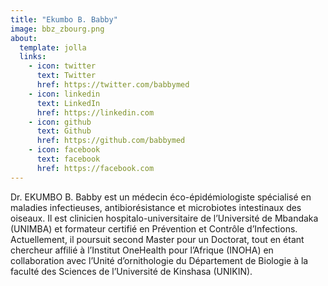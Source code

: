```yaml
---
title: "Ekumbo B. Babby"
image: bbz_zbourg.png
about:
  template: jolla
  links:
    - icon: twitter
      text: Twitter
      href: https://twitter.com/babbymed
    - icon: linkedin
      text: LinkedIn
      href: https://linkedin.com
    - icon: github
      text: Github
      href: https://github.com/babbymed
    - icon: facebook
      text: facebook
      href: https://facebook.com
---
```


Dr. EKUMBO B. Babby est un médecin éco-épidémiologiste spécialisé en maladies infectieuses, antibiorésistance et microbiotes intestinaux des oiseaux. Il est clinicien hospitalo-universitaire de l'Université de Mbandaka (UNIMBA) et formateur certifié en Prévention et Contrôle d’Infections. Actuellement, il poursuit second Master pour un Doctorat, tout en étant chercheur affilié à l’Institut OneHealth pour l’Afrique (INOHA) en collaboration avec l'Unité d'ornithologie du Département de Biologie à la faculté des Sciences de l'Université de Kinshasa (UNIKIN).
